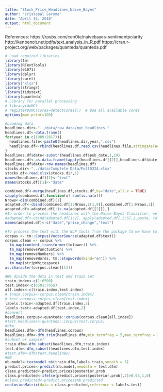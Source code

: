 ```yaml
---
title: "Stock_Price_Headlines_Naive_Bayes"
author: "Cristobal Sarome"
date: "April 15, 2018"
output: html_document
---
```

References:
https://rpubs.com/cen0te/naivebayes-sentimentpolarity
http://kenbenoit.net/pdfs/text_analysis_in_R.pdf
https://cran.r-project.org/web/packages/quanteda/quanteda.pdf



```r
# Load required libraries
library(tm)
library(RTextTools)
library(e1071)
library(dplyr)
library(caret)
library("xlsx")
library(stringr)
library(tidytext)
library(quanteda)
# Library for parallel processing
# library(doMC)
# registerDoMC(cores=detectCores())  # Use all available cores
options(max.print=100)
```

```r
#Loading data
headlines.dir<-"../data/raw_data/nyt_headlines_"
headlines.df<-data.frame()
for(year in c(1989:2017)){
  headlines.file<-paste0(headlines.dir,year,".csv")
  headlines.df<-rbind(headlines.df,read.csv(headlines.file,stringsAsFactors = F))
}
headlines.df$date<-substr(headlines.df$pub_date,1,10)
headlines.df<-as.data.frame(tapply(headlines.df[[2]],headlines.df$date,paste,collapse=" "))
headlines.df$date<-row.names(headlines.df)
stocks.dir<-"../data/Complete Data/FullDJIA.xlsx"
stocks.df<-read.xlsx(stocks.dir,1)
names(headlines.df)[1]<-"text"
names(stocks.df)[1]<-"date"

combined.df<-merge(headlines.df,stocks.df,by="date",all.x = TRUE)
sapply(combined.df,function(x) sum(is.na(x)))
Nrows<-dim(combined.df)[1]
adapted.df<-cbind(combined.df[1:Nrows,c(1,9)],combined.df[1:Nrows,2])
adapted.df<-adapted.df[!is.na(adapted.df[[2]]),]
#In order to process the headlines with the Naive Bayes Classifier, we combine all the headlines from 3 days previous to the prediction in a single doccument
#adapted.df<-cbind(adapted.df[1:2], apply(adapted.df[,3:5],1,paste, collapse=" "),stringsAsFactors=F)
names(adapted.df)<-c("date","price_change","text")
```
```r
#To process the text with the NLP tools from the package tm we have to create a corpus
corpus <- tm::Corpus(VectorSource(adapted.df$text))
corpus.clean <- corpus %>%
  tm_map(content_transformer(tolower)) %>% 
  tm_map(removePunctuation) %>%
  tm_map(removeNumbers) %>%
  tm_map(removeWords, tm::stopwords(kind="en")) %>%
  tm_map(stripWhitespace)
as.character(corpus.clean[[1]])
```

```r

#We divide the data in test and train set
train.index<-c(1:6500)
test.index<-c(6501:7056)
all.index<-c(train.index,test.index)
# train.corpus<-corpus.clean[train.index]
# test.corpus<-corpus.clean[test.index]
labels.train<-adapted.df[train.index,2]
labels.test<-adapted.df[test.index,2]
#convert
headlines.corpus<-quanteda::corpus(corpus.clean[all.index])
#test.headlines<-quanteda::corpus(test.corpus)
#dtm
headlines.dfm<-dfm(headlines.corpus)
headlines.dfm<-dfm_trim(headlines.dfm,min_termfreq = 5,max_termfreq = 200)
#subset or sample?
train.dfm<-dfm_subset(headlines.dfm,train.index)
test.dfm<-dfm_subset(headlines.dfm,test.index)
#test.dfm<-dfm(test.headlines)
#NB
nb.model<-textmodel_nb(train.dfm,labels.train,smooth = 5)
predict.prices<-predict(nb.model,newdata = test.dfm)
class.predicted<-predict.prices$posterior.prob
class.predicted<-ifelse(predict.prices$posterior.prob[,2]>0.95,1,0)
#class.predicted<-predict.prices$nb.predicted
confusionMatrix(data = class.predicted,reference = labels.test)
```


